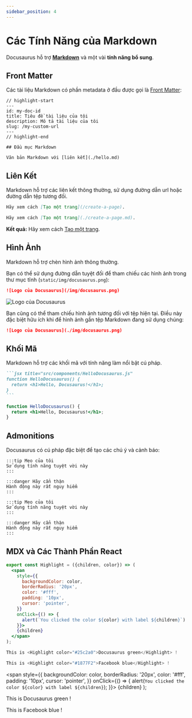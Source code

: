 ```yaml
---
sidebar_position: 4
---
```


# Các Tính Năng của Markdown

Docusaurus hỗ trợ **[Markdown](https://daringfireball.net/projects/markdown/syntax)** và một vài **tính năng bổ sung**.

## Front Matter

Các tài liệu Markdown có phần metadata ở đầu được gọi là [Front Matter](https://jekyllrb.com/docs/front-matter/):

```text title="my-doc.md"
// highlight-start
---
id: my-doc-id
title: Tiêu đề tài liệu của tôi
description: Mô tả tài liệu của tôi
slug: /my-custom-url
---
// highlight-end

## Đầu mục Markdown

Văn bản Markdown với [liên kết](./hello.md)
```

## Liên Kết

Markdown hỗ trợ các liên kết thông thường, sử dụng đường dẫn url hoặc đường dẫn tệp tương đối.

```md
Hãy xem cách [Tạo một trang](/create-a-page).
```

```md
Hãy xem cách [Tạo một trang](./create-a-page.md).
```

**Kết quả:** Hãy xem cách [Tạo một trang](./create-a-page.md).

## Hình Ảnh

Markdown hỗ trợ chèn hình ảnh thông thường.

Bạn có thể sử dụng đường dẫn tuyệt đối để tham chiếu các hình ảnh trong thư mục tĩnh (`static/img/docusaurus.png`):

```md
![Logo của Docusaurus](/img/docusaurus.png)
```

![Logo của Docusaurus](/img/docusaurus.png)

Bạn cũng có thể tham chiếu hình ảnh tương đối với tệp hiện tại. Điều này đặc biệt hữu ích khi để hình ảnh gần tệp Markdown đang sử dụng chúng:

```md
![Logo của Docusaurus](./img/docusaurus.png)
```

## Khối Mã

Markdown hỗ trợ các khối mã với tính năng làm nổi bật cú pháp.

````md
```jsx title="src/components/HelloDocusaurus.js"
function HelloDocusaurus() {
  return <h1>Hello, Docusaurus!</h1>;
}
```
````

```jsx title="src/components/HelloDocusaurus.js"
function HelloDocusaurus() {
  return <h1>Hello, Docusaurus!</h1>;
}
```


## Admonitions

Docusaurus có cú pháp đặc biệt để tạo các chú ý và cảnh báo:

```
:::tip Mẹo của tôi
Sử dụng tính năng tuyệt vời này
:::

:::danger Hãy cẩn thận
Hành động này rất nguy hiểm
:::

:::tip Mẹo của tôi
Sử dụng tính năng tuyệt vời này
:::

:::danger Hãy cẩn thận
Hành động này rất nguy hiểm
:::
```

## MDX và Các Thành Phần React

```jsx
export const Highlight = ({children, color}) => (
  <span
    style={{
      backgroundColor: color,
      borderRadius: '20px',
      color: '#fff',
      padding: '10px',
      cursor: 'pointer',
    }}
    onClick={() => {
      alert(`You clicked the color ${color} with label ${children}`)
    }}>
    {children}
  </span>
);

This is <Highlight color="#25c2a0">Docusaurus green</Highlight> !

This is <Highlight color="#1877F2">Facebook blue</Highlight> !
```

  <span
    style={{
      backgroundColor: color,
      borderRadius: '20px',
      color: '#fff',
      padding: '10px',
      cursor: 'pointer',
    }}
    onClick={() => {
      alert(`You clicked the color ${color} with label ${children}`);
    }}>
    {children}
  </span>
);

This is <Highlight color="#25c2a0">Docusaurus green</Highlight> !

This is <Highlight color="#1877F2">Facebook blue</Highlight> !